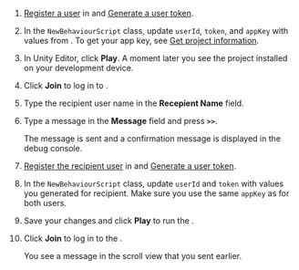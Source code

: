 <PlatformWrapper platform="unity">

1. [Register a user](enable#register-a-user) in <Link to="{{Global.AGORA_CONSOLE_URL}}"><Vg k="CONSOLE" /></Link> and [Generate a user token](enable#generate-a-user-token).

1. In the `NewBehaviourScript` class, update `userId`, `token`, and `appKey` with values from <Vg k="CONSOLE" />. To get your app key, see [Get <Vg k="CHAT"/> project information](enable#get-chat-project-information).

1. In Unity Editor, click **Play**. A moment later you see the project installed on your development device.

1. Click **Join** to log in to  <Vg k="CHAT_SERVER" />.

1. Type the recipient user name in the **Recepient Name** field.

1. Type a message in the **Message** field and press **`>>`**. 
    
    The message is sent and a confirmation message is displayed in the debug console.
    
1. [Register the recipient user](enable#register-a-user) in <Vg k="CONSOLE" /> and [Generate a user token](enable#generate-a-user-token).

1. In the `NewBehaviourScript` class, update `userId` and `token` with values you generated for recipient. Make sure you use the same `appKey` as for both users.

1. Save your changes and click **Play** to run the <Vpl k ="CLIENT"/>.

1. Click **Join** to log in to the <Vg k="CHAT_SERVER"/>.
    
    You see a message in the scroll view that you sent earlier.

</PlatformWrapper>
